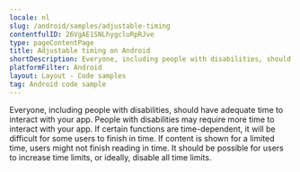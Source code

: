 ```yaml
---
locale: nl
slug: /android/samples/adjustable-timing
contentfulID: 26VgAE1SNLhygcluRpRJve
type: pageContentPage
title: Adjustable timing on Android
shortDescription: Everyone, including people with disabilities, should have adequate time to interact with your app.
platformFilter: Android
layout: Layout - Code samples
tag: Android code sample
---
```


Everyone, including people with disabilities, should have adequate time to interact with your app. People with disabilities may require more time to interact with your app. If certain functions are time-dependent, it will be difficult for some users to finish in time. If content is shown for a limited time, users might not finish reading in time. It should be possible for users to increase time limits, or ideally, disable all time limits.

<CodeSample id="screen-timing" locale="nl" platform="android"/>